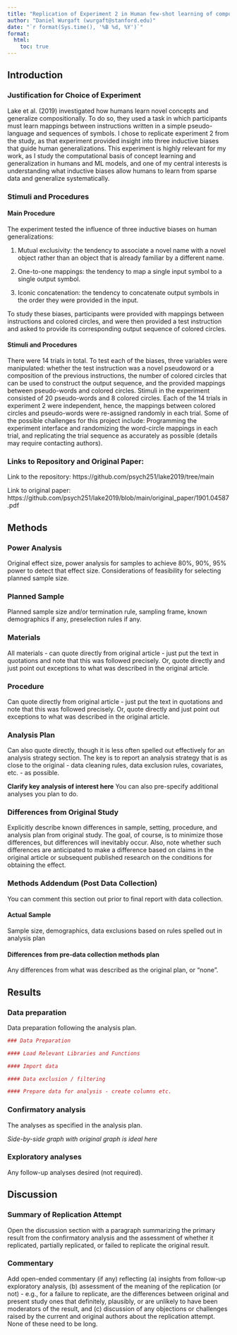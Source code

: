 ```yaml
---
title: "Replication of Experiment 2 in Human few-shot learning of compositional instructions by Brenden M. Lake, Tal Linzen, & Marco Baroni (2019, Proceedings of the 41st Annual Conference of the Cognitive Science Society)"
author: "Daniel Wurgaft (wurgaft@stanford.edu)"
date: "`r format(Sys.time(), '%B %d, %Y')`"
format:
  html:
    toc: true
---
```


## Introduction

### Justification for Choice of Experiment

Lake et al. (2019) investigated how humans learn novel concepts and generalize compositionally. To do so, they used a task in which participants must learn mappings between instructions written in a simple pseudo-language and sequences of symbols. I chose to replicate experiment 2 from the study, as that experiment provided insight into three inductive biases that guide human generalizations. This experiment is highly relevant for my work, as I study the computational basis of concept learning and generalization in humans and ML models, and one of my central interests is understanding what inductive biases allow humans to learn from sparse data and generalize systematically.

### Stimuli and Procedures

#### Main Procedure

The experiment tested the influence of three inductive biases on human generalizations: 

1) Mutual exclusivity: the tendency to associate a novel name with a novel object rather than an object that is already familiar by a different name. 

2) One-to-one mappings: the tendency to map a single input symbol to a single output symbol. 

3) Iconic concatenation: the tendency to concatenate output symbols in the order they were provided in the input. 

To study these biases, participants were provided with mappings between instructions and colored circles, and were then provided a test instruction and asked to provide its corresponding output sequence of colored circles.

#### Stimuli and Procedures

There were 14 trials in total. To test each of the biases, three variables were manipulated: whether the test instruction was a novel pseudoword or a composition of the previous instructions, the number of colored circles that can be used to construct the output sequence, and the provided mappings between pseudo-words and colored circles. Stimuli in the experiment consisted of 20 pseudo-words and 8 colored circles. Each of the 14 trials in experiment 2 were independent, hence, the mappings between colored circles and pseudo-words were re-assigned randomly in each trial. Some of the possible challenges for this project include: Programming the experiment interface and randomizing the word-circle mappings in each trial, and replicating the trial sequence as accurately as possible (details may require contacting authors).

### Links to Repository and Original Paper:

Link to the repository: https://github.com/psych251/lake2019/tree/main

Link to original paper: https://github.com/psych251/lake2019/blob/main/original_paper/1901.04587.pdf

## Methods

### Power Analysis

Original effect size, power analysis for samples to achieve 80%, 90%, 95% power to detect that effect size. Considerations of feasibility for selecting planned sample size.

### Planned Sample

Planned sample size and/or termination rule, sampling frame, known demographics if any, preselection rules if any.

### Materials

All materials - can quote directly from original article - just put the text in quotations and note that this was followed precisely. Or, quote directly and just point out exceptions to what was described in the original article.

### Procedure

Can quote directly from original article - just put the text in quotations and note that this was followed precisely. Or, quote directly and just point out exceptions to what was described in the original article.

### Analysis Plan

Can also quote directly, though it is less often spelled out effectively for an analysis strategy section. The key is to report an analysis strategy that is as close to the original - data cleaning rules, data exclusion rules, covariates, etc. - as possible.

**Clarify key analysis of interest here** You can also pre-specify additional analyses you plan to do.

### Differences from Original Study

Explicitly describe known differences in sample, setting, procedure, and analysis plan from original study. The goal, of course, is to minimize those differences, but differences will inevitably occur. Also, note whether such differences are anticipated to make a difference based on claims in the original article or subsequent published research on the conditions for obtaining the effect.

### Methods Addendum (Post Data Collection)

You can comment this section out prior to final report with data collection.

#### Actual Sample

Sample size, demographics, data exclusions based on rules spelled out in analysis plan

#### Differences from pre-data collection methods plan

Any differences from what was described as the original plan, or "none".

## Results

### Data preparation

Data preparation following the analysis plan.

```r
### Data Preparation

#### Load Relevant Libraries and Functions

#### Import data

#### Data exclusion / filtering

#### Prepare data for analysis - create columns etc.
```

### Confirmatory analysis

The analyses as specified in the analysis plan.

*Side-by-side graph with original graph is ideal here*

### Exploratory analyses

Any follow-up analyses desired (not required).

## Discussion

### Summary of Replication Attempt

Open the discussion section with a paragraph summarizing the primary result from the confirmatory analysis and the assessment of whether it replicated, partially replicated, or failed to replicate the original result.

### Commentary

Add open-ended commentary (if any) reflecting (a) insights from follow-up exploratory analysis, (b) assessment of the meaning of the replication (or not) - e.g., for a failure to replicate, are the differences between original and present study ones that definitely, plausibly, or are unlikely to have been moderators of the result, and (c) discussion of any objections or challenges raised by the current and original authors about the replication attempt. None of these need to be long.
